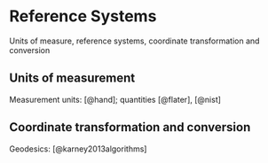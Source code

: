# Reference Systems

Units of measure, reference systems, coordinate transformation and
conversion

## Units of measurement {#units}

Measurement units: [@hand]; quantities [@flater], [@nist]

## Coordinate transformation and conversion {#transform}

Geodesics: [@karney2013algorithms]



